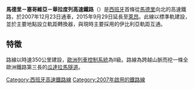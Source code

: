{{noteTA
|G1=地名
|1=zh-cn:巴利亚多利德; zh-hk:華拉度列; zh-tw:巴亞多利德}}
{{Infobox rail line
| box_width     = 
| name          = 馬德里－華拉度列高速鐵路
| other_name    = 
| native_name   = Línea de Alta Velocidad Madrid - Segovia - Valladolid
| native_name_lang = 西班牙語
| color         = 
| logo          = 
| logo_width    = 
| logo_alt      = 
| image         = A-330ElGoloso.jpg
| image_width   = 300
| image_alt     = 
| caption       = 試車中
| type          = [[高鐵|高鐵]]
| system        = 
| status        = 營運中
| locale        = 西班牙
| start         = [[馬德里查馬丁車站|馬德里查馬丁]]－[[華拉度列|華拉度列]]
| end           = 
| stations      = 3
| routes        = 
| ridership     = 
| ridership2    = 
| open          = 2007年12月23日
| close         = 
| owner         = 
| operator      = 
| character     = 
| depot         = 
| stock         = 
| linelength_km =  179.6
| linelength_mi =  
| linelength    =  
| tracklength_km=  
| tracklength_mi=  
| tracklength   =  
| notrack       = 
| gauge         = [[標準軌距|標準軌距]]
| old gauge     = 
| lgauge        = 
| minradius     = 
| racksystem    = 
| routenumber   = 
| linenumber    = 
| el            = 25 kV 50 Hz AC
| max_speed= 350
| elevation_m   = 
| elevation_ft  = 
| elevation     = 
| website       = 
| map           = Madrid-Valladolid HS line.svg
}}
'''馬德里－塞哥維亞－華拉度列高速鐵路'''（{{lang-es|Línea de Alta Velocidad Madrid - Segovia - Valladolid}}）是[[西班牙|西班牙]]首條從[[馬德里|馬德里]]向北的高速鐵路，於2007年12月23日通車，2015年9月29日延長至[[萊昂_(西班牙)|萊昂]]。此線以標準軌建設，並於主要地點設立軌距轉換器，與現時主要採用的伊比利亞軌距互通。
==特徵==
路線以時速350公里建設，[[歐洲列車控制系統|歐洲列車控制系統]]為II級。路線為跨越山脈而挖一條全歐洲鐵路第三長的[[瓜達拉馬隧道|瓜達拉馬隧道]]。

{{AVE}}
[[Category:西班牙高速鐵路線|Category:西班牙高速鐵路線]]
[[Category:2007年啟用的鐵路線|Category:2007年啟用的鐵路線]]